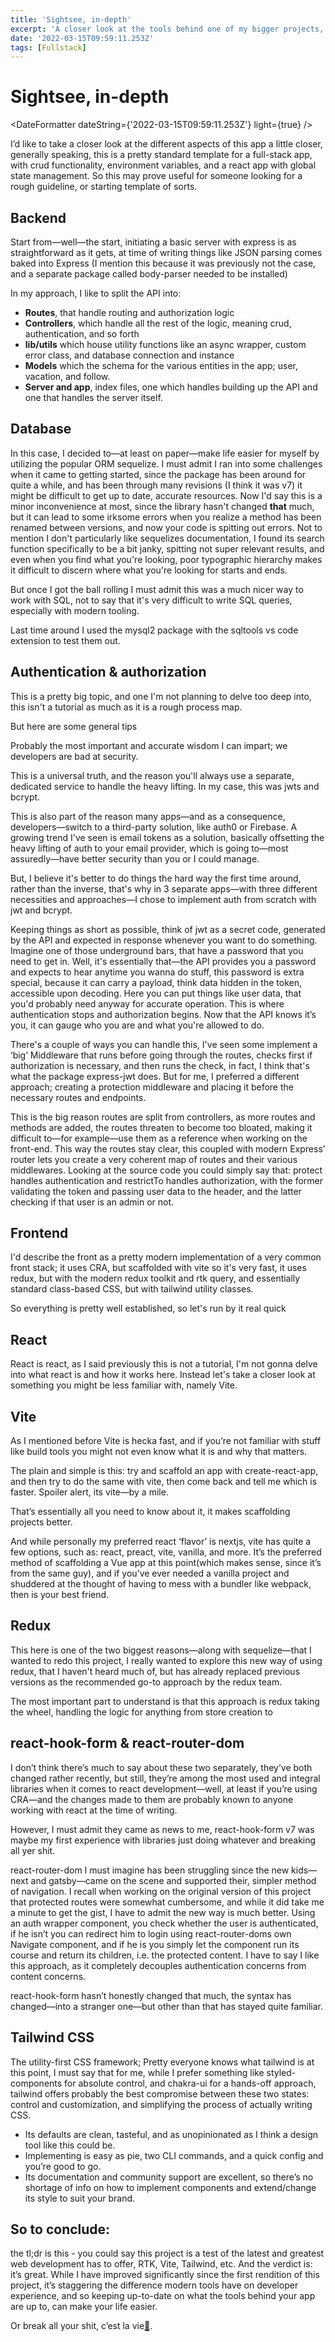 ```yaml
---
title: 'Sightsee, in-depth'
excerpt: 'A closer look at the tools behind one of my bigger projects, and how they stack up to the previous version'
date: '2022-03-15T09:59:11.253Z'
tags: [Fullstack]
---
```


# Sightsee, in-depth

<DateFormatter dateString={'2022-03-15T09:59:11.253Z'} light={true} />

<Article>
I’d like to take a closer look at the different aspects of this app a little closer, generally speaking, this is a pretty standard template for a full-stack app, with crud functionality, environment variables, and a react app with global state management. So this may prove useful for someone looking for a rough guideline, or starting template of sorts.

## Backend

Start from—well—the start, initiating a basic server with express is as straightforward as it gets, at time of writing things like JSON parsing comes baked into Express (I mention this because it was previously not the case, and a separate package called body-parser needed to be installed)

In my approach, I like to split the API into:

- **Routes**, that handle routing and authorization logic
- **Controllers**, which handle all the rest of the logic, meaning crud, authentication, and so forth
- **lib/utils** which house utility functions like an async wrapper, custom error class, and database connection and instance
- **Models** which the schema for the various entities in the app; user, vacation, and follow.
- **Server and app**, index files, one which handles building up the API and one that handles the server itself.

## Database

In this case, I decided to—at least on paper—make life easier for myself by utilizing the popular ORM sequelize. I must admit I ran into some challenges when it came to getting started, since the package has been around for quite a while, and has been through many revisions (I think it was v7) it might be difficult to get up to date, accurate resources. Now I'd say this is a minor inconvenience at most, since the library hasn't changed **that** much, but it can lead to some irksome errors when you realize a method has been renamed between versions, and now your code is spitting out errors. Not to mention I don't particularly like sequelizes documentation, I found its search function specifically to be a bit janky, spitting not super relevant results, and even when you find what you're looking, poor typographic hierarchy makes it difficult to discern where what you're looking for starts and ends.

But once I got the ball rolling I must admit this was a much nicer way to work with SQL, not to say that it's very difficult to write SQL queries, especially with modern tooling.

Last time around I used the mysql2 package with the sqltools vs code extension to test them out.

## Authentication & authorization

This is a pretty big topic, and one I'm not planning to delve too deep into, this isn't a tutorial as much as it is a rough process map.

But here are some general tips

Probably the most important and accurate wisdom I can impart; we developers are bad at security.

This is a universal truth, and the reason you'll always use a separate, dedicated service to handle the heavy lifting. In my case, this was jwts and bcrypt.

This is also part of the reason many apps—and as a consequence, developers—switch to a third-party solution, like auth0 or Firebase. A growing trend I've seen is email tokens as a solution, basically offsetting the heavy lifting of auth to your email provider, which is going to—most assuredly—have better security than you or I could manage.

But, I believe it's better to do things the hard way the first time around, rather than the inverse, that's why in 3 separate apps—with three different necessities and approaches—I chose to implement auth from scratch with jwt and bcrypt.

Keeping things as short as possible, think of jwt as a secret code, generated by the API and expected in response whenever you want to do something. Imagine one of those underground bars, that have a password that you need to get in. Well, it's essentially that—the API provides you a password and expects to hear anytime you wanna do stuff, this password is extra special, because it can carry a payload, think data hidden in the token, accessible upon decoding. Here you can put things like user data, that you'd probably need anyway for accurate operation. This is where authentication stops and authorization begins. Now that the API knows it’s you, it can gauge who you are and what you're allowed to do.

There's a couple of ways you can handle this, I've seen some implement a ‘big’ Middleware that runs before going through the routes, checks first if authorization is necessary, and then runs the check, in fact, I think that's what the package express-jwt does. But for me, I preferred a different approach; creating a protection middleware and placing it before the necessary routes and endpoints.

This is the big reason routes are split from controllers, as more routes and methods are added, the routes threaten to become too bloated, making it difficult to—for example—use them as a reference when working on the front-end. This way the routes stay clear, this coupled with modern Express’ router lets you create a very coherent map of routes and their various middlewares. Looking at the source code you could simply say that: protect handles authentication and restrictTo handles authorization, with the former validating the token and passing user data to the header, and the latter checking if that user is an admin or not.

## Frontend

I'd describe the front as a pretty modern implementation of a very common front stack; it uses CRA, but scaffolded with vite so it's very fast, it uses redux, but with the modern redux toolkit and rtk query, and essentially standard class-based CSS, but with tailwind utility classes.

So everything is pretty well established, so let's run by it real quick

## React

React is react, as I said previously this is not a tutorial, I'm not gonna delve into what react is and how it works here. Instead let's take a closer look at something you might be less familiar with, namely Vite.

## Vite

As I mentioned before Vite is hecka fast, and if you’re not familiar with stuff like build tools you might not even know what it is and why that matters.

The plain and simple is this: try and scaffold an app with create-react-app, and then try to do the same with vite, then come back and tell me which is faster. Spoiler alert, its vite—by a mile.

That’s essentially all you need to know about it, it makes scaffolding projects better.

And while personally my preferred react ‘flavor’ is nextjs, vite has quite a few options, such as: react, preact, vite, vanilla, and more. It’s the preferred method of scaffolding a Vue app at this point(which makes sense, since it’s from the same guy), and if you’ve ever needed a vanilla project and shuddered at the thought of having to mess with a bundler like webpack, then is your best friend.

## Redux

This here is one of the two biggest reasons—along with sequelize—that I wanted to redo this project, I really wanted to explore this new way of using redux, that I haven't heard much of, but has already replaced previous versions as the recommended go-to approach by the redux team.

The most important part to understand is that this approach is redux taking the wheel, handling the logic for anything from store creation to

## react-hook-form & react-router-dom

I don’t think there’s much to say about these two separately, they’ve both changed rather recently, but still, they’re among the most used and integral libraries when it comes to react development—well, at least if you’re using CRA—and the changes made to them are probably known to anyone working with react at the time of writing.

However, I must admit they came as news to me, react-hook-form v7 was maybe my first experience with libraries just doing whatever and breaking all yer shit.

react-router-dom I must imagine has been struggling since the new kids—next and gatsby—came on the scene and supported their, simpler method of navigation. I recall when working on the original version of this project that protected routes were somewhat cumbersome, and while it did take me a minute to get the gist, I have to admit the new way is much better. Using an auth wrapper component, you check whether the user is authenticated, if he isn’t you can redirect him to login using react-router-doms own Navigate component, and if he is you simply let the component run its course and return its children, i.e. the protected content. I have to say I like this approach, as it completely decouples authentication concerns from content concerns.

react-hook-form hasn’t honestly changed that much, the syntax has changed—into a stranger one—but other than that has stayed quite familiar.

## Tailwind CSS

The utility-first CSS framework; Pretty everyone knows what tailwind is at this point, I must say that for me, while I prefer something like styled-components for absolute control, and chakra-ui for a hands-off approach, tailwind offers probably the best compromise between these two states: control and customization, and simplifying the process of actually writing CSS.

- Its defaults are clean, tasteful, and as unopinionated as I think a design tool like this could be.
- Implementing is easy as pie, two CLI commands, and a quick config and you’re good to go.
- Its documentation and community support are excellent, so there’s no shortage of info on how to implement components and extend/change its style to suit your brand.

## So to conclude:

the tl;dr is this - you could say this project is a test of the latest and greatest web development has to offer, RTK, Vite, Tailwind, etc. And the verdict is: it’s great. While I have improved significantly since the first rendition of this project, it’s staggering the difference modern tools have on developer experience, and so keeping up-to-date on what the tools behind your app are up to, can make your life easier.

Or break all your shit, c’est la vie[🤷](https://emojipedia.org/person-shrugging/).

</Article>
